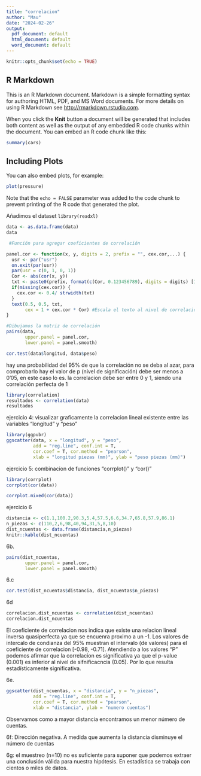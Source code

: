 ```yaml
---
title: "correlacion"
author: "Mau"
date: "2024-02-26"
output:
  pdf_document: default
  html_document: default
  word_document: default
---
```


```r
knitr::opts_chunk$set(echo = TRUE)
```

## R Markdown

This is an R Markdown document. Markdown is a simple formatting syntax for authoring HTML, PDF, and MS Word documents. For more details on using R Markdown see <http://rmarkdown.rstudio.com>.

When you click the **Knit** button a document will be generated that includes both content as well as the output of any embedded R code chunks within the document. You can embed an R code chunk like this:

```r
summary(cars)
```

## Including Plots

You can also embed plots, for example:

```r
plot(pressure)
```

Note that the `echo = FALSE` parameter was added to the code chunk to prevent printing of the R code that generated the plot.

Añadimos el dataset
```library(readxl)```

```r
data <- as.data.frame(data)
data
```


```r
 #Función para agregar coeficientes de correlación

panel.cor <- function(x, y, digits = 2, prefix = "", cex.cor,...) {
  usr <- par("usr")
  on.exit(par(usr)) 
  par(usr = c(0, 1, 0, 1))
  Cor <- abs(cor(x, y))
  txt <- paste0(prefix, format(c(Cor, 0.123456789), digits = digits) [1])
  if(missing(cex.cor)) {
    cex.cor <- 0.4/ strwidth(txt)
  }
  text(0.5, 0.5, txt,
       cex = 1 + cex.cor * Cor) #Escala el texto al nivel de correlación
}

#Dibujamos la matriz de correlación
pairs(data,
       upper.panel = panel.cor,
       lower.panel = panel.smooth)
```
```r
cor.test(data$longitud, data$peso)
```
hay una probabilidad del 95% de que la correlación no se deba al azar, para comprobarlo hay el valor de p (nivel de significación) debe ser menos a 0'05, en este caso lo es.
la correlacion debe ser entre 0 y 1, siendo una correlación perfecta de 1

```r
library(correlation)
resultados <- correlation(data)
resultados
```
ejercicio 4: visualizar graficamente la correlacion lineal existente entre las variables "longitud" y "peso"
```r
library(ggpubr)
ggscatter(data, x = "longitud", y = "peso",
          add = "reg.line", conf.int = T,
          cor.coef = T, cor.method = "pearson",
          xlab = "longitud piezas (mm)", ylab = "peso piezas (mm)")
```

ejercicio 5: combinacion de funciones "corrplot()" y "cor()"
```r
library(corrplot)
corrplot(cor(data))
```

```r
corrplot.mixed(cor(data))
```
ejercicio 6

```r
distancia <- c(1.1,100.2,90.3,5.4,57.5,6.6,34.7,65.8,57.9,86.1)
n_piezas <- c(110,2,6,98,40,94,31,5,8,10)
dist_ncuentas <- data.frame(distancia,n_piezas)
knitr::kable(dist_ncuentas)
```
6b.
```r
pairs(dist_ncuentas,
       upper.panel = panel.cor,
       lower.panel = panel.smooth)
```
6.c
```r
cor.test(dist_ncuentas$distancia, dist_ncuentas$n_piezas)
```
6d
```r
correlacion.dist_ncuentas <- correlation(dist_ncuentas)
correlacion.dist_ncuentas
```
El coeficiente de correlacion nos indica que existe una relacion lineal inversa quasiperfecta ya que se encuenra proximo a un -1. Los valores de intercalo de condianza del 95% muestran el intervalo (de valores) para el coeficiente de correlacion [-0.98, -0.71]. Atendiendo a los valores "P" podemos afirmar que la correlacion es significativa ya que el p-value (0.001) es inferior al nivel de sifnificacncia (0.05). 
Por lo que resulta estadísticamente significativa.

6e.
```r
ggscatter(dist_ncuentas, x = "distancia", y = "n_piezas",
          add = "reg.line", conf.int = T,
          cor.coef = T, cor.method = "pearson",
          xlab = "distancia", ylab = "numero cuentas")
```
Observamos como a mayor distancia encontramos un menor número de cuentas.

6f: Dirección negativa. A medida que aumenta la distancia disminuye el número de cuentas

6g: el muestreo (n=10) no es suficiente para suponer que podemos extraer una conclusión válida para nuestra hipótesis. En estadística se trabaja con cientos o miles de datos.



